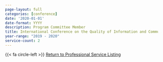 ```yaml
---
page-layout: full
categories: [conference]
date: '2020-01-01'
date-format: YYYY
description: Program Committee Member
title: International Conference on the Quality of Information and Communications Technology
year-range: "2019 - 2020"
service-count: 2
---
```


{{< fa circle-left >}} <a href='/service/index.qmd'>Return to Professional Service Listing</a>
